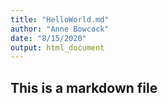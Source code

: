 ```yaml
---
title: "HelloWorld.md"
author: "Anne Bowcock"
date: "8/15/2020"
output: html_document
---
```

## This is a markdown file

